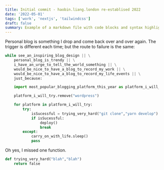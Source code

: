 ```yaml
---
title: Initial commit - haobin.liang.london re-establised 2022
date: '2022-05-01'
tags: ['work', 'nextjs', 'tailwindcss']
draft: false
summary: Example of a markdown file with code blocks and syntax highlighting
---
```


Personal blog is something I drop and come back over and over again. The trigger is different each time; but the route to failure is the same:

```python
while see_an_inspiring_blog_design || \
    personal_blog_is_trendy || \
    i_have_an_urge_to_tell_the_world_something || \
    would_be_nice_to_have_a_blog_to_record_my_work || \
    would_be_nice_to_have_a_blog_to_record_my_life_events || \
    just_because:

    import most_popular_blogging_platform_this_year as platform_i_will_try from 'google'

    platform_i_will_try.remove("wordpress")

    for platform in platform_i_will_try:
        try:
            isSucessful = trying_very_hard("git clone","yarn develop")
            if isSucessful:
                deploy()
                break
        except:
            carry_on_with_life.sleep()
            pass
```

Oh yes, I missed one function.

```python
def trying_very_hard("blah","blah")
    return false
```
